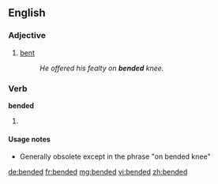 ==English==

===Adjective===
{{en-adj|-}}

# {{context|archaic|lang=en}} [[bent]]
#: ''He offered his fealty on '''bended''' knee.''

===Verb===
'''bended'''

# {{context|archaic|lang=en}} {{en-past of|bend}}

====Usage notes====
* Generally obsolete except in the phrase "on bended knee"

[[de:bended]]
[[fr:bended]]
[[mg:bended]]
[[vi:bended]]
[[zh:bended]]